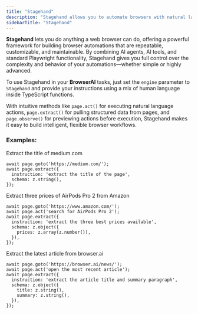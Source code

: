 ```yaml
---
title: "Stagehand"
description: "Stagehand allows you to automate browsers with natural language and code!"
sidebarTitle: "Stagehand"
---
```


**Stagehand** lets you do anything a web browser can do, offering a powerful framework for building browser automations that are repeatable, customizable, and maintainable. By combining AI agents, AI tools, and standard Playwright functionality, Stagehand gives you full control over the complexity and behavior of your automations—whether simple or highly advanced.

To use Stagehand in your **BrowserAI** tasks, just set the `engine` parameter to `Stagehand` and provide your instructions using a mix of human language inside TypeScript functions.

With intuitive methods like `page.act()` for executing natural language actions, `page.extract()` for pulling structured data from pages, and `page.observe()` for previewing actions before execution, Stagehand makes it easy to build intelligent, flexible browser workflows.

### Examples:
Extract the title of medium.com
```
await page.goto('https://medium.com/');
await page.extract({
  instruction: 'extract the title of the page',
  schema: z.string(),
});
```
Extract three prices of AirPods Pro 2 from Amazon
```
await page.goto('https://www.amazon.com/');
await page.act('search for AirPods Pro 2');
await page.extract({
  instruction: 'extract the three best prices available',
  schema: z.object({
    prices: z.array(z.number()),
  }),
});
```

Extract the latest article from browser.ai
```
await page.goto('https://browser.ai/news/');
await page.act('open the most recent article');
await page.extract({
  instruction: 'extract the article title and summary paragraph',
  schema: z.object({
    title: z.string(),
    summary: z.string(),
  }),
});
```